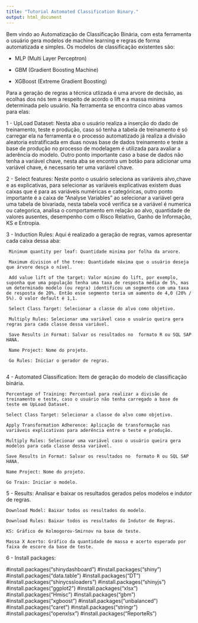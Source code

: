 ```yaml
---
title: "Tutorial Automated Classification Binary."
output: html_document
---
```


Bem vindo ao Automatização de Classificação Binária, com esta ferramenta o usuário gera modelos de machine learning e regras de forma automatizada e simples. Os modelos de classificação
existentes são:

- MLP (Multi Layer Perceptron)

- GBM (Gradient Boosting Machine)

- XGBoost (Extreme Gradient Boosting)

Para a geração de regras a técnica utlizada é uma arvore de decisão, as ecolhas dos nós tem a respeito de acordo o lift e a massa minima determinada pelo usuário.
Na ferramenta se encontra cinco abas vamos para elas:

1 - UpLoad Dataset: Nesta aba o usuário realiza a inserção do dado de treinamento, teste e produção, caso só tenha a tabela de treinamento é só carregar ela na ferramenta e o processo 
automatizado já realiza a divisão aleatoria estratificada em duas novas base de dados treinamento e teste a base de produção no processo de modelagem é utilizada para avaliar a aderência
do modelo. Outro ponto importante caso a base de dados não tenha a variável chave, nesta aba se encontra um botão para adicionar uma variável chave, é necessario ter uma variável chave.

2 -  Select features: Neste ponto o usuário seleciona as variáveis alvo,chave e as explicativas, para selecionar as variáveis explicativas existem duas caixas que é para as variáveis 
numéricas e categóricas, outro ponto importante é a caixa de "Analyse Variables" ao selecionar a variável gera uma tabela de bivariada, nesta tabela você verifica se a variável é numerica ou categorica, analisa o
comportamento em relação ao alvo, quantidade de valores ausentes, desempenho com o Risco Relativo, Ganho de Informação, KS e Entropia.

3 - Induction Rules: Aqui é realizado a geração de regras, vamos apresentar cada caixa dessa aba:


     Minimum quantity per leaf: Quantidade minima por folha da arvore.
	 
	 Maximum division of the tree: Quantidade máxima que o usuário deseja que árvore desça o nível. 
	 
	 Add value lift of the target: Valor mínimo do lift, por exemplo, suponha que uma população tenha uma taxa de resposta média de 5%, mas um determinado modelo (ou regra) identificou um segmento com uma taxa de resposta de 20%. Então esse segmento teria um aumento de 4,0 (20% / 5%). O valor default é 1,1.
	 
	 Select Class Target: Selecionar a classe do alvo como objetivo.
		
	 Multiply Rules: Selecionar uma variável caso o usuário queira gera regras para cada classe dessa variável.
	 
	 Save Results in Format: Salvar os resultados no  formato R ou SQL SAP HANA.
	 
	 Name Project: Nome do projeto.
	 
	 Go Rules: Iniciar o gerador de regras.
	 
4 - Automated Classification: Item de geração do modelo de classificação binária.
	
	Percentage of Training: Percentual para realizar a divisão de treinamento e teste, caso o usuário não tenha carregado a base de teste em UpLoad Dataset.
	
	Select Class Target: Selecionar a classe do alvo como objetivo.
	
	Apply Transformation Adherence: Aplicação de transformação nas variáveis explicativas para aderência entre o teste e produção.
	
	Multiply Rules: Selecionar uma variável caso o usuário queira gera modelos para cada classe dessa variável.
	
	Save Results in Format: Salvar os resultados no  formato R ou SQL SAP HANA.
	
	Name Project: Nome do projeto.
	
	Go Train: Iniciar o modelo.
	
5 - Results: Analisar e baixar os resultados gerados pelos modelos e indutor de regras.

    Download Model: Baixar todos os resultados do modelo.
	
	Download Rules: Baixar todos os resultados do Indutor de Regras.
	
	KS: Gráfico de Kolmogorov-Smirnov na base de teste.
	
	Massa X Acerto: Gráfico da quantidade de massa e acerto esperado por faixa de escore da base de teste.
	
6 - Install packages:

#install.packages("shinydashboard")
#install.packages("shiny")
#install.packages("data.table")
#install.packages("DT")
#install.packages("shinycssloaders")
#install.packages("shinyjs")
#install.packages("ggplot2")
#install.packages("xlsx")
#install.packages("Hmisc")
#install.packages("gbm")
#install.packages("xgboost")
#install.packages("unbalanced")
#install.packages("caret")
#install.packages("stringr")
#install.packages("openxlsx")
#install.packages("ReporteRs")
	 
